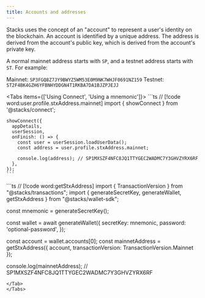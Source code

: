 ```yaml
---
title: Accounts and addresses
---
```


Stacks uses the concept of an "account" to represent a user's identity on the blockchain. An account is identified by a unique address. The address is derived from the account's public key, which is derived from the account's private key.

A normal mainnet address starts with `SP`, and a testnet address starts with `ST`. For example:

Mainnet: `SP3FGQ8Z7JY9BWYZ5WM53E0M9NK7WHJF0691NZ159`
Testnet: `ST2F4BK4GZH6YFBNHYDDGN4T1RKBA7DA1BJZPJEJJ`

<Tabs items={['Using Connect', 'Using a mnemonic']}>
  <Tab value="Using Connect">
    ```ts
    // [!code word:user.profile.stxAddress.mainnet]
    import { showConnect } from '@stacks/connect';

    showConnect({
      appDetails,
      userSession,
      onFinish: () => {
        const user = userSession.loadUserData();
        const address = user.profile.stxAddress.mainnet;
        
        console.log(address); // SP1MXSZF4NFC8JQ1TTYGEC2WADMC7Y3GHVZYRX6RF
      },
    });
    ```
  </Tab>
  <Tab value="Using a mnemonic">
  ```ts
  // [!code word:getStxAddress]
  import { TransactionVersion } from "@stacks/transactions";
  import { generateSecretKey, generateWallet, getStxAddress } from "@stacks/wallet-sdk";

  const mnemonic = generateSecretKey();

  const wallet = await generateWallet({
    secretKey: mnemonic,
    password: 'optional-password',
  });

  const account = wallet.accounts[0];
  const mainnetAddress = getStxAddress({
    account,
    transactionVersion: TransactionVersion.Mainnet
  });
  
  console.log(mainnetAddress); // SP1MXSZF4NFC8JQ1TTYGEC2WADMC7Y3GHVZYRX6RF
  ```
  </Tab>
</Tabs>
